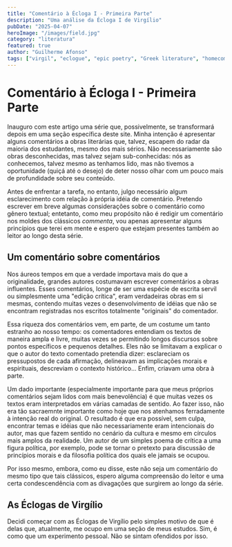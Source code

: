 ```yaml
---
title: "Comentário à Écloga I - Primeira Parte"
description: "Uma análise da Écloga I de Virgílio"
pubDate: "2025-04-07"
heroImage: "/images/field.jpg"
category: "literatura"
featured: true
author: "Guilherme Afonso"
tags: ["virgil", "eclogue", "epic poetry", "Greek literature", "homecoming", "identity"]
---
```


# Comentário à Écloga I - Primeira Parte

Inauguro com este artigo uma série que, possivelmente, se transformará depois em uma seção específica deste site. Minha intenção é apresentar alguns comentários a obras literárias que, talvez, escapem do radar da maioria dos estudantes, mesmo dos mais sérios. Não necessariamente são obras desconhecidas, mas talvez sejam sub-conhecidas: nós as conhecemos, talvez mesmo as tenhamos lido, mas não tivemos a oportunidade (quiçá até o desejo) de deter nosso olhar com um pouco mais de profundidade sobre seu conteúdo.

Antes de enfrentar a tarefa, no entanto, julgo necessário algum esclarecimento com relação à própria idéia de comentário. Pretendo escrever em breve algumas considerações sobre o comentário como gênero textual; entetanto, como meu propósito não é redigir um comentário nos moldes dos clássicos *commenta*, vou apenas apresentar alguns princípios que terei em mente e espero que estejam presentes também ao leitor ao longo desta série.

## Um comentário sobre comentários

Nos áureos tempos em que a verdade importava mais do que a originalidade, grandes autores costumavam escrever comentários a obras influentes. Esses comentários, longe de ser uma espécie de escrita servil ou simplesmente uma "edição crítica", eram verdadeiras obras em si mesmas, contendo muitas vezes o desenvolvimento de idéias que não se encontram registradas nos escritos totalmente "originais" do comentador.

Essa riqueza dos comentários vem, em parte, de um costume um tanto estranho ao nosso tempo: os comentadores entendiam os textos de maneira ampla e livre, muitas vezes se permitindo longos discursos sobre pontos específicos e pequenos detalhes. Eles não se limitavam a explicar o que o autor do texto comentado pretendia dizer: esclareciam os pressupostos de cada afirmação, delineavam as implicações morais e espirituais, descreviam o contexto histórico... Enfim, criavam uma obra à parte. 

Um dado importante (especialmente importante para que meus próprios comentários sejam lidos com mais benevolência) é que muitas vezes os textos eram interpretados em várias camadas de sentido. Ao fazer isso, não era tão sacraemnte importante como hoje que nos atenhamos ferradamente à intenção real do original. O resultado é que era possível, sem culpa, encontrar temas e idéias que não necessariamente eram intencionais do autor, mas que fazem sentido no cenário da cultura e mesmo em círculos mais amplos da realidade. Um autor de um simples poema de crítica a uma figura política, por exemplo, pode se tornar o pretexto para discussão de princípios morais e da filosofia política dos quais ele jamais se ocupou.

Por isso mesmo, embora, como eu disse, este não seja um comentário do mesmo tipo que tais clássicos, espero alguma compreensão do leitor e uma certa condescendência com as divagações que surgirem ao longo da série.

## As Éclogas de Virgílio

Decidi começar com as Éclogas de Virgílio pelo simples motivo de que é delas que, atualmente, me ocupo em uma seção de meus estudos. Sim, é como que um experimento pessoal. Não se sintam ofendidos por isso.


